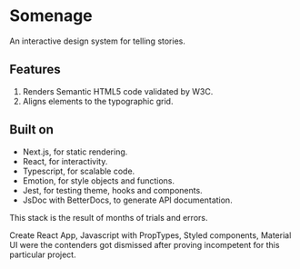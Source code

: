 # Somenage

An interactive design system for telling stories.

## Features

1. Renders Semantic HTML5 code validated by W3C.
2. Aligns elements to the typographic grid.

## Built on

- Next.js, for static rendering.
- React, for interactivity.
- Typescript, for scalable code.
- Emotion, for style objects and functions.
- Jest, for testing theme, hooks and components.
- JsDoc with BetterDocs, to generate API documentation.

This stack is the result of months of trials and errors.

Create React App, Javascript with PropTypes, Styled components, Material UI were the contenders got dismissed after proving incompetent for this particular project.
